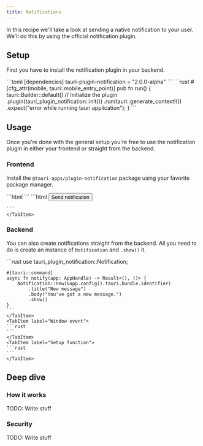 ```yaml
---
title: Notifications
---
```



In this recipe we'll take a look at sending a native notification to your user. We'll do this by using the official notification plugin.

## Setup

First you have to install the notification plugin in your backend.

<Tabs>
    <TabItem label="Cargo.toml">
    ```toml
    [dependencies]
    tauri-plugin-notification = "2.0.0-alpha"
    ```
    </TabItem>
    <TabItem label="lib.rs">
    ```rust
    #[cfg_attr(mobile, tauri::mobile_entry_point)]
    pub fn run() {
        tauri::Builder::default()
            // Initialize the plugin
            .plugin(tauri_plugin_notification::init())
            .run(tauri::generate_context!())
            .expect("error while running tauri application");
    }
    ```
    </TabItem>
</Tabs>

## Usage

Once you're done with the general setup you're free to use the notification plugin in either your frontend or straight from the backend.

### Frontend

Install the `@tauri-apps/plugin-notification` package using your favorite package manager.

<Tabs>
    <TabItem label="Vanilla">
    ```html
    ```
    </TabItem>
    <TabItem label="Astro">
    ```html
<button data-notification-button>Send notification</button>

<script>
  import {
    isPermissionGranted,
    requestPermission,
    sendNotification,
  } from '@tauri-apps/plugin-notification';
  const buttons = document.querySelectorAll('[data-notification-button]');

buttons.forEach((button) => {
    button.addEventListener('click', async () => {
        let permissionGranted = await isPermissionGranted();
        if (!permissionGranted) {
        const permission = await requestPermission();
        permissionGranted = permission === 'granted';
        }
        if (permissionGranted) {
        sendNotification({ title: 'TAURI', body: 'Tauri is awesome!' });
        }
    });
});
</script>
    ```
    </TabItem>
</Tabs>

### Backend

You can also create notifications straight from the backend. All you need to do is create an instance of `Notification` and `.show()` it.

<Tabs>
    <TabItem label="Command">
    ```rust
    use tauri_plugin_notification::Notification;

    #[tauri::command]
    async fn notify(app: AppHandle) -> Result<(), ()> {
        Notification::new(&app.config().tauri.bundle.identifier)
            .title("New message")
            .body("You've got a new message.")
            .show()
    }
    ```
    </TabItem>
    <TabItem label="Window event">
    ```rust
    ```
    </TabItem>
    <TabItem label="Setup function">
    ```rust
    ```
    </TabItem>
</Tabs>

## Deep dive

### How it works

TODO: Write stuff

### Security

TODO: Write stuff
